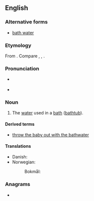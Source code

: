 {{also|bath water}}
==English==

===Alternative forms===
* [[bath water]]

===Etymology===
From {{af|en|bath|water}}. Compare {{cog|nl|badwater|t=bathwater}}, {{cog|de|Badewasser|t=bathwater}}, {{cog|sv|badvatten|t=bathwater}}.

===Pronunciation===
* {{a|UK}} {{IPA|/ˈbɑːθwɔːtə(ɹ)/|lang=en}}
* {{a|US}} {{IPA|/ˈbæθwɔtɚ/|lang=en}}

===Noun===
{{en-noun|-|s}}

# The [[water]] used in a [[bath]] ([[bathtub]]).

====Derived terms====
* [[throw the baby out with the bathwater]]

====Translations====
{{trans-top|water used in a bath}}
* Danish: {{t+|da|badevand|c}}
* Norwegian:
*: Bokmål: {{t+|nb|badevann|n}}
{{trans-mid}}
{{trans-bottom}}

===Anagrams===
* {{anagrams|en|a=aabehrttw|water bath|water-bath|waterbath}}